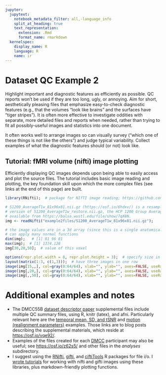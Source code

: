 ---
jupyter:
  jupytext:
    notebook_metadata_filter: all,-language_info
    split_at_heading: true
    text_representation:
      extension: .Rmd
      format_name: rmarkdown
  kernelspec:
    display_name: R
    language: R
    name: ir
---

# Dataset QC Example 2
Highlight important and diagnostic features as efficiently as possible. QC reports won't be used if they are too long, ugly, or annoying. Aim for short, aesthetically pleasing files that emphasize easy-to-check diagnostic features (e.g., that the volumes "look like brains" and the surfaces have "tiger stripes"). It is often more effective to investigate oddities with separate, more detailed files and reports when needed, rather than trying to fit all possibly-useful images and statistics into one document.

It often works well to arrange images so can visually survey ("which one of these things is not like the others") and judge typical variability. Collect examples of what the diagnostic features should (or not) look like.

## Tutorial: fMRI volume (nifti) image plotting
Efficiently displaying QC images depends upon being able to easily access and plot the source files. The tutorial includes basic image reading and plotting, the key foundation skill upon which the more complex files (see links at the end of this page) are built.


```{r}
library(RNifti);  # package for NIfTI image reading; https://github.com/jonclayden/RNifti

# S1200_AverageT1w_81x96x81.nii.gz (https://osf.io/6hdxv/) is a resampled (via afni 3dresample) 
# version of S1200_AverageT1w_restore.nii.gz, the HCP 1200 Group Average anatomy, 
# available from https://balsa.wustl.edu/file/show/7qX8N. 
img <- readNifti("example2files/S1200_AverageT1w_81x96x81.nii.gz");  

# the image values are in a 3d array (since this is a single anatomical image, not a timeseries)
# can apply many normal functions
dim(img);   # [1] 81 96 81
max(img);  # [1] 1374.128
img[30,20,50];  # value of this voxel

options(repr.plot.width = 8, repr.plot.height = 3);  # specify size in jupyter
layout(matrix(1:3, c(1,3)));  # have three images in one row
image(img[15,,], col=gray(0:64/64), xlab="", ylab="", axes=FALSE, useRaster=TRUE);   # plot slice i=15
image(img[,20,], col=gray(0:64/64), xlab="", ylab="", axes=FALSE, useRaster=TRUE);   # plot slice j=20
image(img[,,50], col=gray(0:64/64), xlab="", ylab="", axes=FALSE, useRaster=TRUE);   # plot slice k=50

```

# Additional examples and notes
- The DMCC55B [dataset descriptor paper](https://doi.org/10.1038/s41597-022-01226-4) supplemental files include multiple QC summary files, using R, knitr (latex), and afni. Particularly relevant here are the [temporal mean, SD, and tSNR](https://mvpa.blogspot.com/2021/06/dmcc55b-supplemental-as-tutorial-basic_18.html) and [motion (realignment parameters)](https://mvpa.blogspot.com/2021/06/dmcc55b-supplemental-as-tutorial-basic.html) examples. Those links are to blog posts describing the supplemental materials, which reside at <https://osf.io/vqe92/>.
- Examples of the files created for each [DMCC](https://sites.wustl.edu/dualmechanisms/) participant may also be useful; see <https://osf.io/z62s5/> and other files in the *analyses* subdirectory.
- I suggest using the [RNifti](https://github.com/jonclayden/RNifti), [gifti](https://github.com/muschellij2/gifti), and [ciftiTools](https://github.com/mandymejia/ciftiTools) R packages for file i/o. I [wrote tutorials](https://mvpa.blogspot.com/2020/03/volume-and-surface-brain-plotting-knitr.html) for working with nifti and gifti images using these libraries, plus markdown-friendly plotting functions.
